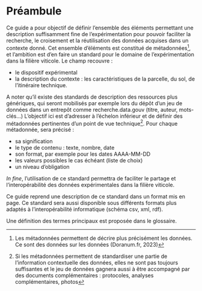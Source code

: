 # Préambule {.unnumbered}

Ce guide a pour objectif de définir l'ensemble des éléments permettant une description suffisamment fine de l'expérimentation pour pouvoir faciliter la recherche, le croisement et la réutilisation des données acquises dans un contexte donné. Cet ensemble d'éléments est constitué de métadonnées[^index-1], et l'ambition est d'en faire un standard pour le domaine de l'expérimentation dans la filière viticole. Le champ recouvre :

[^index-1]: Les métadonnées permettent de décrire plus précisément les données. Ce sont des données sur les données (Doranum.fr, 2023)

-   le dispositif expérimental
-   la description du contexte : les caractéristiques de la parcelle, du sol, de l'itinéraire technique.

A noter qu'il existe des standards de description des ressources plus génériques, qui seront mobilisés par exemple lors du dépôt d'un jeu de données dans un entrepôt comme recherche.data.gouv (titre, auteur, mots-clés...) L'objectif ici est d'adresser à l'échelon inférieur et de définir des métadonnées pertinentes d'un point de vue technique[^index-2]. Pour chaque métadonnée, sera précisé :

[^index-2]: Si les métadonnées permettent de standardiser une partie de l'information contextuelle des données, elles ne sont pas toujours suffisantes et le jeu de données gagnera aussi à être accompagné par des documents complémentaires : protocoles, analyses complémentaires, photos

-   sa signification
-   le type de contenu : texte, nombre, date
-   son format, par exemple pour les dates AAAA-MM-DD
-   les valeurs possibles le cas échéant (liste de choix)
-   un niveau d'obligation

*In fine*, l'utilisation de ce standard permettra de faciliter le partage et l'interopérabilité des données expérimentales dans la filière viticole.

Ce guide reprend une description de ce standard dans un format mis en page. Ce standard sera aussi disponible sous différents formats plus adaptés à l'interopérabilité informatique (schéma csv, xml, rdf).

Une définition des termes principaux est proposée dans le glossaire.

